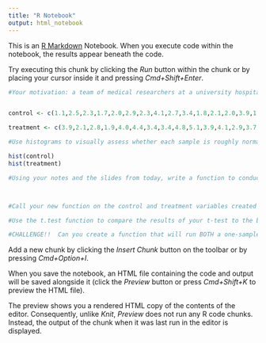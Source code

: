 ```yaml
---
title: "R Notebook"
output: html_notebook
---
```


This is an [R Markdown](http://rmarkdown.rstudio.com) Notebook. When you execute code within the notebook, the results appear beneath the code. 

Try executing this chunk by clicking the *Run* button within the chunk or by placing your cursor inside it and pressing *Cmd+Shift+Enter*. 

```r
#Your motivation: a team of medical researchers at a university hospital are investigating whether a new treatment for pancreatic cancer is more effective than the standard treatment.  You are comparing survival times post diagnosis.  You have two samples, a treatment sample (n=20) and a control sample (n = 17).


control <- c(1.1,2.5,2.3,1.7,2.0,2.9,2.3,4.1,2.7,3.4,1.8,2.1,2.0,3.9,1.4,0.9,3.1)

treatment <- c(3.9,2.1,2.8,1.9,4.0,4.4,3.4,3.4,4.8,5.1,3.9,4.1,2.9,3.7,4.8,4.1,5.2,3.3,2.9,3.9)

```

```r
#Use histograms to visually assess whether each sample is roughly normally distributed.

hist(control)
hist(treatment)
```

```r
#Using your notes and the slides from today, write a function to conduct an independent, two-sample t-test.  Think about what arguments you will need and what variables you will define inside of your function.



#Call your new function on the control and treatment variables created above.  Does the treatment group live longer, on average, than the control group?


```

```r
#Use the t.test function to compare the results of your t-test to the built-in Welch's T Test written by R.  You may see some differences!


```

```r
#CHALLENGE!!  Can you create a function that will run BOTH a one-sample t test and an independent two-sample t test depending on the arguments you pass to it?
```

Add a new chunk by clicking the *Insert Chunk* button on the toolbar or by pressing *Cmd+Option+I*.

When you save the notebook, an HTML file containing the code and output will be saved alongside it (click the *Preview* button or press *Cmd+Shift+K* to preview the HTML file). 

The preview shows you a rendered HTML copy of the contents of the editor. Consequently, unlike *Knit*, *Preview* does not run any R code chunks. Instead, the output of the chunk when it was last run in the editor is displayed.

